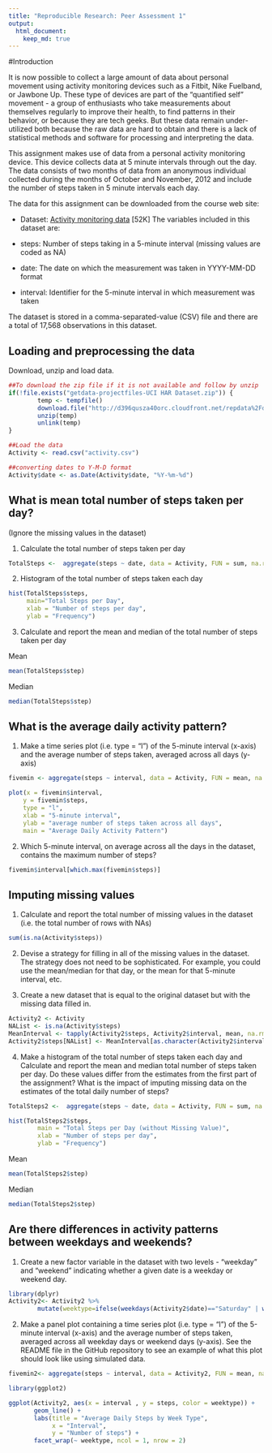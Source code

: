 ---
title: "Reproducible Research: Peer Assessment 1"
output: 
  html_document:
    keep_md: true
---

#Introduction

It is now possible to collect a large amount of data about personal movement using activity monitoring devices such as a Fitbit, Nike Fuelband, or Jawbone Up. These type of devices are part of the "quantified self" movement - a group of enthusiasts who take measurements about themselves regularly to improve their health, to find patterns in their behavior, or because they are tech geeks. But these data remain under-utilized both because the raw data are hard to obtain and there is a lack of statistical methods and software for processing and interpreting the data.

This assignment makes use of data from a personal activity monitoring device. This device collects data at 5 minute intervals through out the day. The data consists of two months of data from an anonymous individual collected during the months of October and November, 2012 and include the number of steps taken in 5 minute intervals each day.

The data for this assignment can be downloaded from the course web site:

- Dataset: [Activity monitoring data](https://d396qusza40orc.cloudfront.net/repdata%2Fdata%2Factivity.zip) [52K]
The variables included in this dataset are:

- steps: Number of steps taking in a 5-minute interval (missing values are coded as NA)
- date: The date on which the measurement was taken in YYYY-MM-DD format
- interval: Identifier for the 5-minute interval in which measurement was taken

The dataset is stored in a comma-separated-value (CSV) file and there are a total of 17,568 observations in this dataset.


## Loading and preprocessing the data

Download, unzip and load data.

```{r}

##To download the zip file if it is not available and follow by unzip
if(!file.exists("getdata-projectfiles-UCI HAR Dataset.zip")) {
        temp <- tempfile()
        download.file("http://d396qusza40orc.cloudfront.net/repdata%2Fdata%2Factivity.zip",temp)
        unzip(temp)
        unlink(temp)
}

##Load the data
Activity <- read.csv("activity.csv")

##converting dates to Y-M-D format
Activity$date <- as.Date(Activity$date, "%Y-%m-%d")
```

## What is mean total number of steps taken per day?
(Ignore the missing values in the dataset)

1. Calculate the total number of steps taken per day
```{r}
TotalSteps <-  aggregate(steps ~ date, data = Activity, FUN = sum, na.rm = TRUE)

```

2. Histogram of the total number of steps taken each day
```{r}
hist(TotalSteps$steps, 
     main="Total Steps per Day", 
     xlab = "Number of steps per day", 
     ylab = "Frequency")
```

3. Calculate and report the mean and median of the total number of steps taken per day

Mean
```{r}
mean(TotalSteps$step)
```
Median
```{r}
median(TotalSteps$step)
```


## What is the average daily activity pattern?

1. Make a time series plot (i.e. type = "l") of the 5-minute interval (x-axis) and the average number of steps taken, averaged across all days (y-axis)
```{r}

fivemin <- aggregate(steps ~ interval, data = Activity, FUN = mean, na.rm = TRUE)

plot(x = fivemin$interval, 
    y = fivemin$steps, 
    type = "l", 
    xlab = "5-minute interval",
    ylab = "average number of steps taken across all days",
    main = "Average Daily Activity Pattern")

```

2. Which 5-minute interval, on average across all the days in the dataset, contains the maximum number of steps?
```{r}
fivemin$interval[which.max(fivemin$steps)]
```

## Imputing missing values
1. Calculate and report the total number of missing values in the dataset (i.e. the total number of rows with NAs)
```{r}
sum(is.na(Activity$steps))
```

2. Devise a strategy for filling in all of the missing values in the dataset. The strategy does not need to be sophisticated. For example, you could use the mean/median for that day, or the mean for that 5-minute interval, etc.

3. Create a new dataset that is equal to the original dataset but with the missing data filled in.

```{r}
Activity2 <- Activity
NAList <- is.na(Activity$steps)
MeanInterval <- tapply(Activity2$steps, Activity2$interval, mean, na.rm=TRUE, simplify = TRUE)
Activity2$steps[NAList] <- MeanInterval[as.character(Activity2$interval[NAList])]

```


4. Make a histogram of the total number of steps taken each day and Calculate and report the mean and median total number of steps taken per day. Do these values differ from the estimates from the first part of the assignment? What is the impact of imputing missing data on the estimates of the total daily number of steps?

```{r}
TotalSteps2 <-  aggregate(steps ~ date, data = Activity, FUN = sum, na.rm = TRUE)

hist(TotalSteps2$steps, 
        main = "Total Steps per Day (without Missing Value)", 
        xlab = "Number of steps per day", 
        ylab = "Frequency")
```
Mean
```{r}
mean(TotalSteps2$step)
```
Median
```{r}
median(TotalSteps2$step)
```

## Are there differences in activity patterns between weekdays and weekends?
1. Create a new factor variable in the dataset with two levels - "weekday" and "weekend" indicating whether a given date is a weekday or weekend day.

```{r}
library(dplyr)
Activity2<- Activity2 %>%
        mutate(weektype=ifelse(weekdays(Activity2$date)=="Saturday" | weekdays(Activity2$date)=="Sunday", "Weekend", "Weekday"))
```

2. Make a panel plot containing a time series plot (i.e. type = "l") of the 5-minute interval (x-axis) and the average number of steps taken, averaged across all weekday days or weekend days (y-axis). See the README file in the GitHub repository to see an example of what this plot should look like using simulated data.

```{r}
fivemin2<- aggregate(steps ~ interval, data = Activity2, FUN = mean, na.rm = TRUE)

library(ggplot2)

ggplot(Activity2, aes(x = interval , y = steps, color = weektype)) +
       geom_line() +
       labs(title = "Average Daily Steps by Week Type", 
            x = "Interval", 
            y = "Number of steps") +
       facet_wrap(~ weektype, ncol = 1, nrow = 2)
```


